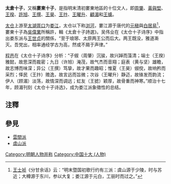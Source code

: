 '''太倉十子'''，又稱'''婁東十子'''，是指明末清初婁東地區的十位文人，即[[周肇|周肇]]、[[黃與堅|黃與堅]]、[[王揆_(清朝)|王揆]]、[[許旭|許旭]]、[[王撰|王撰]]、[[王昊|王昊]]、[[王抃|王抃]]、[[王曜升|王曜升]]、[[顧湄|顧湄]]和[[王攄|王攄]]。

[[太仓|太仓]]上游至[[太湖|太湖]][[胥口镇_(苏州市)|胥口]]为[[娄江|娄江]]，太仓以下称[[浏河|浏河]]，婁江源于唐代的[[元稹|元稹]]與[[白居易|白居易]]<ref>[[王士祯|王士祯]]《分甘余话》云：“明末暨国初歌行约有三派：虞山源于少陵，时与苏近；大樽源于东川，参以大复；娄江源于元白，工丽时而过之。”</ref>，婁東十子為[[吳偉業|吳偉業]]所稱許，輯《太倉十子詩選》。吴伟业在《太仓十子诗序》中指出娄东派与[[王世贞|王世贞]]的關係，“至于琅琊、太原两王公而后大。两王既没，雅道凘灭。吾党出，相率通经学古为高，然或不屑于声律。”

[[程邑|程邑]]在《太仓十子诗序》分析：“子俶（周肇）沉骏，故兴踔而藻清；端士（王揆）雅懿，故思深而裁密；九日（许旭）淹茂，故气杰而音翔；庭表（黄与坚）雄瞻，故志博而味深；异公（王撰）笃挚，故才果而趣昭；惟夏（王昊）俶傥，故响矜而采烈；怿民（王抃）赡逸，故言远而旨微；次谷（王曜升）静迈，故锋发而韵流；伊人（顾湄）淡荡，故情深而调远；虹友（王摅）颖厚，故骨重而神寒。”顺治十七年，顾湄刊刻《太仓十子诗选》，成为娄江派象徵性的总结。

==注釋==
{{reflist}}

==參見==
*[[雲間派|雲間派]]
*[[虞山派|虞山派]]

{{太倉十子}}
[[Category:明朝人物并称|Category:明朝人物并称]]
[[Category:中国十大_(人物)|Category:中国十大 (人物)]]
